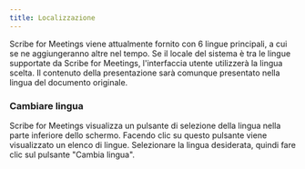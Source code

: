 ```yaml
---
title: Localizzazione
---
```



Scribe for Meetings viene attualmente fornito con 6 lingue principali, a cui se ne aggiungeranno altre nel tempo. Se il locale del sistema è tra le lingue supportate da Scribe for Meetings, l'interfaccia utente utilizzerà la lingua scelta. Il contenuto della presentazione sarà comunque presentato nella lingua del documento originale.

### Cambiare lingua

Scribe for Meetings visualizza un pulsante di selezione della lingua nella parte inferiore dello schermo. Facendo clic su questo pulsante viene visualizzato un elenco di lingue. Selezionare la lingua desiderata, quindi fare clic sul pulsante "Cambia lingua".

